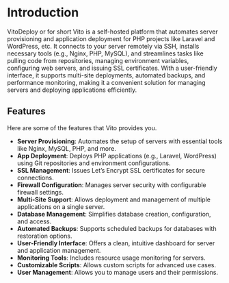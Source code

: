 
# Introduction

VitoDeploy or for short Vito is a self-hosted platform that automates server provisioning and application deployment for
PHP projects like
Laravel and WordPress, etc. It connects to your server remotely via SSH, installs necessary tools (e.g., Nginx, PHP,
MySQL), and
streamlines tasks like pulling code from repositories, managing environment variables, configuring web servers, and
issuing SSL certificates. With a user-friendly interface, it supports multi-site deployments, automated backups, and
performance monitoring, making it a convenient solution for managing servers and deploying applications efficiently.

<div className="relative">
    <HeroVideoDialog
        className="block dark:hidden"
        animationStyle="from-center"
        videoSrc="https://www.youtube.com/embed/_xSzdM0ZRKU?si=Zgyd9mVL5j8OzsEt"
        thumbnailSrc="/img/services-light.png"
        thumbnailAlt="Hero Video"
    />
    <HeroVideoDialog
        className="hidden dark:block"
        animationStyle="from-center"
        videoSrc="https://www.youtube.com/embed/_xSzdM0ZRKU?si=Zgyd9mVL5j8OzsEt"
        thumbnailSrc="/img/services-dark.png"
        thumbnailAlt="Hero Video"
    />
</div>

## Features

Here are some of the features that Vito provides you.

- **Server Provisioning**: Automates the setup of servers with essential tools like Nginx, MySQL, PHP, and more.
- **App Deployment**: Deploys PHP applications (e.g., Laravel, WordPress) using Git repositories and environment configurations.
- **SSL Management**: Issues Let’s Encrypt SSL certificates for secure connections.
- **Firewall Configuration**: Manages server security with configurable firewall settings.
- **Multi-Site Support**: Allows deployment and management of multiple applications on a single server.
- **Database Management**: Simplifies database creation, configuration, and access.
- **Automated Backups**: Supports scheduled backups for databases with restoration options.
- **User-Friendly Interface**: Offers a clean, intuitive dashboard for server and application management.
- **Monitoring Tools**: Includes resource usage monitoring for servers.
- **Customizable Scripts**: Allows custom scripts for advanced use cases.
- **User Management**: Allows you to manage users and their permissions.